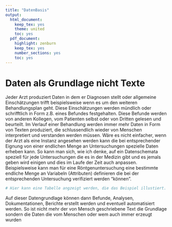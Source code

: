 ```yaml
---
title: "DatenBasis"
output:
  html_document:
    keep_tex: yes
    theme: united
    toc: yes
  pdf_document:
    highlight: zenburn
    keep_tex: yes
    number_sections: yes
    toc: yes
---
```


# Daten als Grundlage nicht Texte
Jeder Arzt produziert Daten in dem er Diagnosen stellt oder allgemeine Einschätzungen trifft beispielsweise wenn es um den weiteren Behandlungsplan geht. Diese Einschätzungen werden mündlich oder schrifftlich in Form z.B. eines Befundes festgehalten. Diese Befunde werden von anderen Kollegen, vom Patienten selbst oder von Dritten gelesen und beurteilt. 
Im Verlauf einer Behandlung werden immer mehr Daten in Form von Texten produziert, die schlussendlich wieder von Menschen interpretiert und verstanden werden müssen.
Wäre es nicht einfacher, wenn der Arzt als eine Instanz angesehen werden kann die bei entsprechender Eignung von einer endlichen Menge an Untersuchungen spezielle Daten erheben kann.
So kann man sich, wie ich denke, auf ein Datenschemata speziell für jede Untersuchungen die es in der Medizin gibt und es jemals geben wird einigen und dies im Laufe der Zeit auch anpassen. 
Beispielsweise kann man für eine Röntgenuntersuchung eine bestimmte endliche Menge an Variabeln (Attributen) definieren die bei der entsprechenden Untersuchung verifiziert werden "können".

```r
# Hier kann eine Tabelle angzeigt werden, die das Beispiel illustiert.

```

Auf dieser Datengrundlage können dann Befunde, Analysen, Dokumentationen, Berichte erstellt werden und eventuell automatisiert werden.
So ist nicht mehr der von Mensch geschriebene Text die Grundlage sondern die Daten die vom Menschen oder wem auch immer erzeugt wurden 
